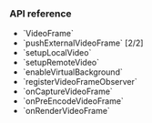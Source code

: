 <PlatformWrapper platform="android">

### API reference

- <Link to="{{Global.API_REF_ANDROID_ROOT}}/class_videoframe.html">`VideoFrame`</Link>
- <Link to="{{Global.API_REF_ANDROID_ROOT}}/class_irtcengine.html#api_irtcengine_pushvideoframe4">`pushExternalVideoFrame` [2/2]</Link>
- <Link to="{{Global.API_REF_ANDROID_ROOT}}/class_irtcengine.html#api_irtcengine_setuplocalvideo">`setupLocalVideo`</Link>
- <Link to="{{Global.API_REF_ANDROID_ROOT}}/class_irtcengine.html#api_irtcengine_setupremotevideo">`setupRemoteVideo`</Link>
- <Link to="{{Global.API_REF_ANDROID_ROOT}}/class_irtcengine.html#api_irtcengine_enablevirtualbackground2">`enableVirtualBackground`</Link> 
- <Link to="{{Global.API_REF_ANDROID_ROOT}}/class_irtcengine.html#api_imediaengine_registervideoframeobserver">`registerVideoFrameObserver`</Link>
- <Link to="{{Global.API_REF_ANDROID_ROOT}}/class_ivideoframeobserver.html#callback_ivideoframeobserver_oncapturevideoframe">`onCaptureVideoFrame`</Link>
- <Link to="{{Global.API_REF_ANDROID_ROOT}}/class_ivideoframeobserver.html#callback_ivideoframeobserver_onpreencodevideoframe">`onPreEncodeVideoFrame`</Link>
- <Link to="{{Global.API_REF_ANDROID_ROOT}}/class_ivideoframeobserver.html#callback_ivideoframeobserver_onrendervideoframe">`onRenderVideoFrame`</Link>

</PlatformWrapper>